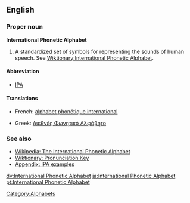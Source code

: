 {{wikipedia}}
==English==

===Proper noun===
'''International Phonetic Alphabet'''
# A standardized set of symbols for representing the sounds of human speech. See [[Wiktionary:International Phonetic Alphabet]].


==== Abbreviation ====
*[[IPA]]

==== Translations ====
{{top}}
*French: [[alphabet phonétique international]] {{m}}
{{mid}}
*Greek: [[Διεθνές Φωνητικό Αλφάβητο]] {{n}}
{{bottom}}

=== See also ===
*[[w:International Phonetic Alphabet|Wikipedia: The International Phonetic Alphabet]]
*[[Wiktionary:Pronunciation|Wiktionary: Pronunciation Key]]
*[[Wiktionary:IPA pronunciation key|Appendix: IPA examples]]

[[Category:Alphabets]]

[[dv:International Phonetic Alphabet]]
[[ja:International Phonetic Alphabet]]
[[pt:International Phonetic Alphabet]]